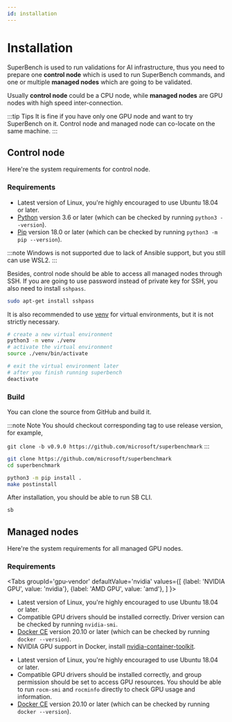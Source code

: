 ```yaml
---
id: installation
---
```




# Installation

SuperBench is used to run validations for AI infrastructure,
thus you need to prepare one __control node__ which is used to run SuperBench commands,
and one or multiple __managed nodes__ which are going to be validated.

Usually __control node__ could be a CPU node, while __managed nodes__ are GPU nodes with high speed inter-connection.

:::tip Tips
It is fine if you have only one GPU node and want to try SuperBench on it.
Control node and managed node can co-locate on the same machine.
:::

## Control node

Here're the system requirements for control node.

### Requirements

* Latest version of Linux, you're highly encouraged to use Ubuntu 18.04 or later.
* [Python](https://www.python.org/) version 3.6 or later (which can be checked by running `python3 --version`).
* [Pip](https://pip.pypa.io/en/stable/installing/) version 18.0 or later (which can be checked by running `python3 -m pip --version`).

:::note
Windows is not supported due to lack of Ansible support, but you still can use WSL2.
:::

Besides, control node should be able to access all managed nodes through SSH.
If you are going to use password instead of private key for SSH, you also need to install `sshpass`.

```bash
sudo apt-get install sshpass
```

It is also recommended to use [venv](https://docs.python.org/3/library/venv.html) for virtual environments,
but it is not strictly necessary.

```bash
# create a new virtual environment
python3 -m venv ./venv
# activate the virtual environment
source ./venv/bin/activate

# exit the virtual environment later
# after you finish running superbench
deactivate
```

### Build

You can clone the source from GitHub and build it.

:::note Note
You should checkout corresponding tag to use release version, for example,

`git clone -b v0.9.0 https://github.com/microsoft/superbenchmark`
:::

```bash
git clone https://github.com/microsoft/superbenchmark
cd superbenchmark

python3 -m pip install .
make postinstall
```

After installation, you should be able to run SB CLI.

```bash
sb
```

## Managed nodes

Here're the system requirements for all managed GPU nodes.

### Requirements

<Tabs
  groupId='gpu-vendor'
  defaultValue='nvidia'
  values={[
    {label: 'NVIDIA GPU', value: 'nvidia'},
    {label: 'AMD GPU', value: 'amd'},
  ]
}>
<TabItem value='nvidia'>

* Latest version of Linux, you're highly encouraged to use Ubuntu 18.04 or later.
* Compatible GPU drivers should be installed correctly. Driver version can be checked by running `nvidia-smi`.
* [Docker CE](https://docs.docker.com/engine/install/) version 20.10 or later (which can be checked by running `docker --version`).
* NVIDIA GPU support in Docker, install
  [nvidia-container-toolkit](https://docs.nvidia.com/datacenter/cloud-native/container-toolkit/install-guide.html#setting-up-nvidia-container-toolkit).

</TabItem>
<TabItem value='amd'>

* Latest version of Linux, you're highly encouraged to use Ubuntu 18.04 or later.
* Compatible GPU drivers should be installed correctly, and group permission should be set to access GPU resources.
  You should be able to run `rocm-smi` and `rocminfo` directly to check GPU usage and information.
* [Docker CE](https://docs.docker.com/engine/install/) version 20.10 or later (which can be checked by running `docker --version`).

</TabItem>
</Tabs>

